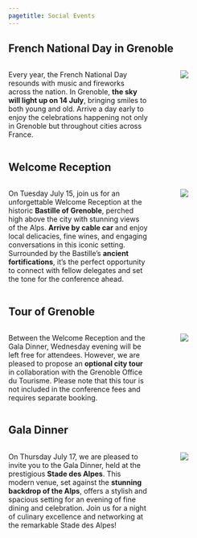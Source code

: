 ```yaml
---
pagetitle: Social Events
---
```


## French National Day in Grenoble

::: columns
::: {.column width="60%"}
Every year, the French National Day resounds with music and fireworks across the nation. In Grenoble, **the sky will light up on 14 July**, bringing smiles to both young and old. Arrive a day early to enjoy the celebrations happening not only in Grenoble but throughout cities across France.
:::
::: {.column width="5%"}
:::
::: {.column width="35%"}
![](../images/fire_works.jpg)
:::
:::

## Welcome Reception

::: columns
::: {.column width="60%"}
On Tuesday July 15, join us for an unforgettable Welcome Reception at the historic **Bastille of Grenoble**, perched high above the city with stunning views of the Alps. **Arrive by cable car** and enjoy local delicacies, fine wines, and engaging conversations in this iconic setting. Surrounded by the Bastille’s **ancient fortifications**, it’s the perfect opportunity to connect with fellow delegates and set the tone for the conference ahead.
:::
::: {.column width="5%"}
:::
::: {.column width="35%"}
![](https://media.grenoble-tourisme.com/photos/structure_976/18766489.jpg.1200x900_q90.jpg)
:::
:::

## Tour of Grenoble

::: columns
::: {.column width="60%"}
Between the Welcome Reception and the Gala Dinner, Wednesday evening will be left free for attendees. However, we are pleased to propose an **optional city tour** in collaboration with the Grenoble Office du Tourisme. Please note that this tour is not included in the conference fees and requires separate booking.
:::
::: {.column width="5%"}
:::
::: {.column width="35%"}
![](https://media.grenoble-tourisme.com/photos/structure_4814/1697603.jpg.1200x900_q90.jpg)
:::
:::

## Gala Dinner

::: columns
::: {.column width="60%"}
On Thursday July 17, we are pleased to invite you to the Gala Dinner, held at the prestigious **Stade des Alpes**. This modern venue, set against the **stunning backdrop of the Alps**, offers a stylish and spacious setting for an evening of fine dining and celebration. Join us for a night of culinary excellence and networking at the remarkable Stade des Alpes!
:::
::: {.column width="5%"}
:::
::: {.column width="35%"}
![](https://media.grenoble-tourisme.com/photos/structure_256/473493.jpg.756x492_q90_crop_upscale.jpg.webp)
:::
:::
